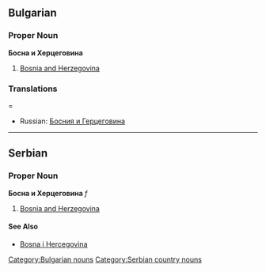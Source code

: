 ==Bulgarian==
[[Category:Bulgarian nouns]]
===Proper Noun===
'''Босна и Херцеговина'''
#[[Bosnia and Herzegovina]]

===Translations====
*Russian: [[Босния и Герцеговина]]


----

==Serbian==
===Proper Noun===
'''Босна и Херцеговина''' ''f''
#[[Bosnia and Herzegovina]]
====See Also====
*[[Bosna i Hercegovina]]
[[Category:Serbian country nouns]]